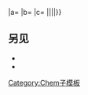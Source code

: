 <includeonly>{{chem/disp{{{a}}}{{{b}}}{{{c}}}|{{{1}}}|{{{2}}}}}{{chem/{{#if:{{{4|}}}{{{5|}}}|<!-- next one down -->4
|2}}
|a={{{b}}}
|b={{{c}}}
|c={{chem/type|{{{3}}}}}
|{{{2}}}|{{{3}}}|{{{4|}}}|{{{5|}}}}}</includeonly><noinclude>

==另见==
*{{lt|chem/6}}
*{{lt|chem/4}}

[[Category:Chem子模板]]
</noinclude>